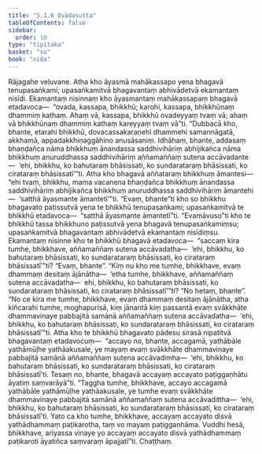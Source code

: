 ```yaml
---
title: "5.1.6 Ovādasutta"
tableOfContents: false
sidebar:
  order: 10
type: "tipitaka"
basket: "su"
book: "nida"
---
```



<DynamicBreadcrumb />

<Division number="149" book="nida">

<Paragraph number="933" book="nida">
Rājagahe veḷuvane. Atha kho āyasmā mahākassapo yena bhagavā tenupasaṅkami; upasaṅkamitvā bhagavantaṃ abhivādetvā ekamantaṃ nisīdi. Ekamantaṃ nisinnaṃ kho āyasmantaṃ mahākassapaṃ bhagavā etadavoca—  “ovada, kassapa, bhikkhū; karohi, kassapa, bhikkhūnaṃ dhammiṃ kathaṃ. Ahaṃ vā, kassapa, bhikkhū ovadeyyaṃ tvaṃ vā; ahaṃ vā bhikkhūnaṃ dhammiṃ kathaṃ kareyyaṃ tvaṃ vā”ti.
</Paragraph>

<Paragraph number="934" book="nida">
“Dubbacā kho, bhante, etarahi bhikkhū, dovacassakaraṇehi dhammehi samannāgatā, akkhamā, appadakkhiṇaggāhino anusāsaniṃ. Idhāhaṃ, bhante, addasaṃ bhaṇḍañca nāma bhikkhuṃ ānandassa saddhivihāriṃ abhijikañca nāma bhikkhuṃ anuruddhassa saddhivihāriṃ aññamaññaṃ sutena accāvadante—  ‘ehi, bhikkhu, ko bahutaraṃ bhāsissati, ko sundarataraṃ bhāsissati, ko cirataraṃ bhāsissatī’”ti.
</Paragraph>

<Paragraph number="935" book="nida">
Atha kho bhagavā aññataraṃ bhikkhuṃ āmantesi—  “ehi tvaṃ, bhikkhu, mama vacanena bhaṇḍañca bhikkhuṃ ānandassa saddhivihāriṃ abhijikañca bhikkhuṃ anuruddhassa saddhivihāriṃ āmantehi—  ‘satthā āyasmante āmantetī’”ti. “Evaṃ, bhante”ti kho so bhikkhu bhagavato paṭissutvā yena te bhikkhū tenupasaṅkami; upasaṅkamitvā te bhikkhū etadavoca—  “satthā āyasmante āmantetī”ti.
</Paragraph>

<Paragraph number="936" book="nida">
“Evamāvuso”ti kho te bhikkhū tassa bhikkhuno paṭissutvā yena bhagavā tenupasaṅkamiṃsu; upasaṅkamitvā bhagavantaṃ abhivādetvā ekamantaṃ nisīdiṃsu. Ekamantaṃ nisinne kho te bhikkhū bhagavā etadavoca—  “saccaṃ kira tumhe, bhikkhave, aññamaññaṃ sutena accāvadatha—  ‘ehi, bhikkhu, ko bahutaraṃ bhāsissati, ko sundarataraṃ bhāsissati, ko cirataraṃ bhāsissatī’”ti? “Evaṃ, bhante”. “Kiṃ nu kho me tumhe, bhikkhave, evaṃ dhammaṃ desitaṃ ājānātha—  ‘etha tumhe, bhikkhave, aññamaññaṃ sutena accāvadatha—  ehi, bhikkhu, ko bahutaraṃ bhāsissati, ko sundarataraṃ bhāsissati, ko cirataraṃ bhāsissatī’”ti? “No hetaṃ, bhante”. “No ce kira me tumhe, bhikkhave, evaṃ dhammaṃ desitaṃ ājānātha, atha kiñcarahi tumhe, moghapurisā, kiṃ jānantā kiṃ passantā evaṃ svākkhāte dhammavinaye pabbajitā samānā aññamaññaṃ sutena accāvadatha—  ‘ehi, bhikkhu, ko bahutaraṃ bhāsissati, ko sundarataraṃ bhāsissati, ko cirataraṃ bhāsissatī’”ti.
</Paragraph>

<Paragraph number="937" book="nida">
Atha kho te bhikkhū bhagavato pādesu sirasā nipatitvā bhagavantaṃ etadavocuṃ—  “accayo no, bhante, accagamā, yathābāle yathāmūḷhe yathāakusale, ye mayaṃ evaṃ svākkhāte dhammavinaye pabbajitā samānā aññamaññaṃ sutena accāvadimha—  ‘ehi, bhikkhu, ko bahutaraṃ bhāsissati, ko sundarataraṃ bhāsissati, ko cirataraṃ bhāsissatī’ti. Tesaṃ no, bhante, bhagavā accayaṃ accayato paṭiggaṇhātu āyatiṃ saṃvarāyā”ti.
</Paragraph>

<Paragraph number="938" book="nida">
“Taggha tumhe, bhikkhave, accayo accagamā yathābāle yathāmūḷhe yathāakusale, ye tumhe evaṃ svākkhāte dhammavinaye pabbajitā samānā aññamaññaṃ sutena accāvadittha—  ‘ehi, bhikkhu, ko bahutaraṃ bhāsissati, ko sundarataraṃ bhāsissati, ko cirataraṃ bhāsissatī’ti. Yato ca kho tumhe, bhikkhave, accayaṃ accayato disvā yathādhammaṃ paṭikarotha, taṃ vo mayaṃ paṭiggaṇhāma. Vuddhi hesā, bhikkhave, ariyassa vinaye yo accayaṃ accayato disvā yathādhammaṃ paṭikaroti āyatiñca saṃvaraṃ āpajjatī”ti.

</Paragraph>
</Division>

<Paragraph number="939" type="center" book="nida">
Chaṭṭhaṃ.
</Paragraph>